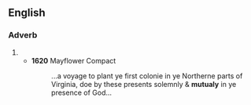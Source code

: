 ==English==

===Adverb===
{{head|en|adverb}}

# {{archaic spelling of|mutually}}
#* '''1620''' Mayflower Compact
#*: ...a voyage to plant ye first colonie in ye Northerne parts of Virginia, doe by these presents solemnly & '''mutualy''' in ye presence of God...